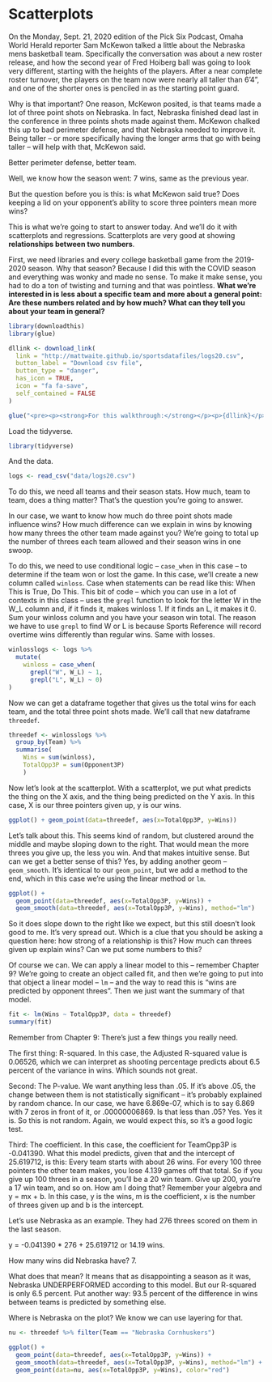 # Scatterplots

On the Monday, Sept. 21, 2020 edition of the Pick Six Podcast, Omaha World Herald reporter Sam McKewon talked a little about the Nebraska mens basketball team. Specifically the conversation was about a new roster release, and how the second year of Fred Hoiberg ball was going to look very different, starting with the heights of the players. After a near complete roster turnover, the players on the team now were nearly all taller than 6'4", and one of the shorter ones is penciled in as the starting point guard.

Why is that important? One reason, McKewon posited, is that teams made a lot of three point shots on Nebraska. In fact, Nebraska finished dead last in the conference in three points shots made against them. McKewon chalked this up to bad perimeter defense, and that Nebraska needed to improve it. Being taller -- or more specifically having the longer arms that go with being taller -- will help with that, McKewon said. 

Better perimeter defense, better team.

Well, we know how the season went: 7 wins, same as the previous year.

But the question before you is this: is what McKewon said true? Does keeping a lid on your opponent's ability to score three pointers mean more wins?

This is what we're going to start to answer today. And we'll do it with scatterplots and regressions. Scatterplots are very good at showing **relationships between two numbers**. 

First, we need libraries and every college basketball game from the 2019-2020 season. Why that season? Because I did this with the COVID season and everything was wonky and made no sense. To make it make sense, you had to do a ton of twisting and turning and that was pointless. **What we're interested in is less about a specific team and more about a general point: Are these numbers related and by how much? What can they tell you about your team in general?**

```r
library(downloadthis)
library(glue)

dllink <- download_link(
  link = "http://mattwaite.github.io/sportsdatafiles/logs20.csv",
  button_label = "Download csv file",
  button_type = "danger",
  has_icon = TRUE,
  icon = "fa fa-save",
  self_contained = FALSE
)

glue("<pre><p><strong>For this walkthrough:</strong></p><p>{dllink}</p></pre>")
```

Load the tidyverse.

```r
library(tidyverse)
```

And the data.

```r
logs <- read_csv("data/logs20.csv")
```

To do this, we need all teams and their season stats. How much, team to team, does a thing matter? That's the question you're going to answer. 

In our case, we want to know how much do three point shots made influence wins? How much difference can we explain in wins by knowing how many threes the other team made against you? We're going to total up the number of threes each team allowed and their season wins in one swoop.

To do this, we need to use conditional logic -- `case_when` in this case -- to determine if the team won or lost the game. In this case, we'll create a new column called `winloss`. Case when statements can be read like this: When This is True, Do This. This bit of code -- which you can use in a lot of contexts in this class -- uses the `grepl` function to look for the letter W in the W_L column and, if it finds it, makes winloss 1. If it finds an L, it makes it 0. Sum your winloss column and you have your season win total. The reason we have to use `grepl` to find W or L is because Sports Reference will record overtime wins differently than regular wins. Same with losses. 

```r
winlosslogs <- logs %>% 
  mutate(
    winloss = case_when(
      grepl("W", W_L) ~ 1, 
      grepl("L", W_L) ~ 0)
)
```

Now we can get a dataframe together that gives us the total wins for each team, and the total three point shots made. We'll call that new dataframe `threedef`.

```r
threedef <- winlosslogs %>% 
  group_by(Team) %>% 
  summarise(
    Wins = sum(winloss), 
    TotalOpp3P = sum(Opponent3P)
    )
```

Now let's look at the scatterplot. With a scatterplot, we put what predicts the thing on the X axis, and the thing being predicted on the Y axis. In this case, X is our three pointers given up, y is our wins.

```r
ggplot() + geom_point(data=threedef, aes(x=TotalOpp3P, y=Wins))
```

Let's talk about this. This seems kind of random, but clustered around the middle and maybe sloping down to the right. That would mean the more threes you give up, the less you win. And that makes intuitive sense. But can we get a better sense of this? Yes, by adding another geom -- `geom_smooth`. It's identical to our `geom_point`, but we add a method to the end, which in this case we're using the linear method or `lm`.

```r
ggplot() + 
  geom_point(data=threedef, aes(x=TotalOpp3P, y=Wins)) +
  geom_smooth(data=threedef, aes(x=TotalOpp3P, y=Wins), method="lm")
```

So it does slope down to the right like we expect, but this still doesn't look good to me. It's very spread out. Which is a clue that you should be asking a question here: how strong of a relationship is this? How much can threes given up explain wins? Can we put some numbers to this?

Of course we can. We can apply a linear model to this -- remember Chapter 9? We're going to create an object called fit, and then we're going to put into that object a linear model -- `lm` -- and the way to read this is "wins are predicted by opponent threes". Then we just want the summary of that model.

```r
fit <- lm(Wins ~ TotalOpp3P, data = threedef)
summary(fit)
```

Remember from Chapter 9: There's just a few things you really need.

The first thing: R-squared. In this case, the Adjusted R-squared value is 0.06526, which we can interpret as shooting percentage predicts about 6.5 percent of the variance in wins. Which sounds not great.

Second: The P-value. We want anything less than .05. If it's above .05, the change between them is not statistically significant -- it's probably explained by random chance. In our case, we have 6.869e-07, which is to say 6.869 with 7 zeros in front of it, or .00000006869. Is that less than .05? Yes. Yes it is. So this is not random. Again, we would expect this, so it's a good logic test.

Third: The coefficient. In this case, the coefficient for TeamOpp3P is -0.041390. What this model predicts, given that and the intercept of 25.619712, is this: Every team starts with about 26 wins. For every 100 three pointers the other team makes, you lose 4.139 games off that total. So if you give up 100 threes in a season, you'll be a 20 win team. Give up 200, you're a 17 win team, and so on. How am I doing that? Remember your algebra and y = mx + b. In this case, y is the wins, m is the coefficient, x is the number of threes given up and b is the intercept. 

Let's use Nebraska as an example. They had 276 threes scored on them in the last season. 

y = -0.041390 * 276 + 25.619712 or 14.19 wins. 

How many wins did Nebraska have? 7. 

What does that mean? It means that as disappointing a season as it was, Nebraska UNDERPERFORMED according to this model. But our R-squared is only 6.5 percent. Put another way: 93.5 percent of the difference in wins between teams is predicted by something else.

Where is Nebraska on the plot? We know we can use layering for that. 

```r
nu <- threedef %>% filter(Team == "Nebraska Cornhuskers")
```

```r
ggplot() + 
  geom_point(data=threedef, aes(x=TotalOpp3P, y=Wins)) +
  geom_smooth(data=threedef, aes(x=TotalOpp3P, y=Wins), method="lm") +
  geom_point(data=nu, aes(x=TotalOpp3P, y=Wins), color="red")
```
